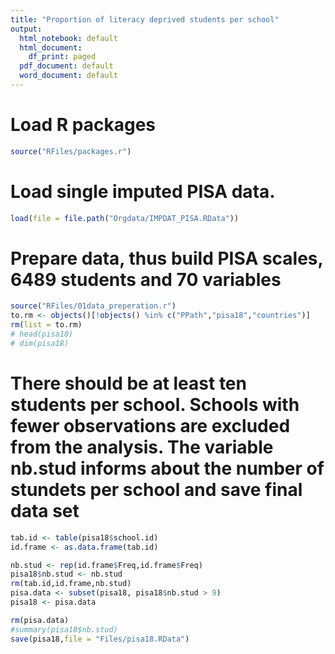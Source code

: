 ```yaml
---
title: "Proportion of literacy deprived students per school"
output:
  html_notebook: default
  html_document:
    df_print: paged
  pdf_document: default
  word_document: default
---
```

# Load R packages
```r
source("RFiles/packages.r")
```

# Load  single imputed PISA data.
```r
load(file = file.path("Orgdata/IMPDAT_PISA.RData"))
```

# Prepare data, thus build PISA scales, 6489 students and 70 variables
```r
source("RFiles/01data_preperation.r")
to.rm <- objects()[!objects() %in% c("PPath","pisa18","countries")]
rm(list = to.rm)
# head(pisa18)
# dim(pisa18)
```


# There should be at least ten students per school. Schools with fewer observations are excluded from the analysis. The variable nb.stud informs about the number of stundets per school and save final data set

```r
tab.id <- table(pisa18$school.id)
id.frame <- as.data.frame(tab.id)

nb.stud <- rep(id.frame$Freq,id.frame$Freq)
pisa18$nb.stud <- nb.stud
rm(tab.id,id.frame,nb.stud)
pisa.data <- subset(pisa18, pisa18$nb.stud > 9)
pisa18 <- pisa.data

rm(pisa.data)
#summary(pisa18$nb.stud)
save(pisa18,file = "Files/pisa18.RData")
```













